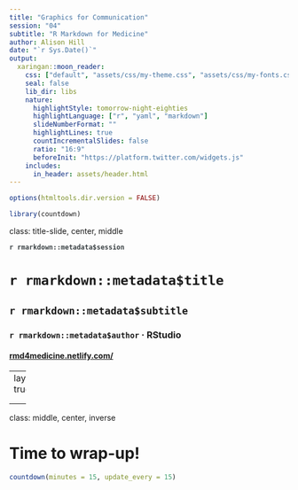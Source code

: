 ```yaml
---
title: "Graphics for Communication"
session: "04"
subtitle: "R Markdown for Medicine"
author: Alison Hill
date: "`r Sys.Date()`"
output:
  xaringan::moon_reader:
    css: ["default", "assets/css/my-theme.css", "assets/css/my-fonts.css"]
    seal: false 
    lib_dir: libs
    nature:
      highlightStyle: tomorrow-night-eighties
      highlightLanguage: ["r", "yaml", "markdown"]
      slideNumberFormat: "" 
      highlightLines: true
      countIncrementalSlides: false
      ratio: "16:9"
      beforeInit: "https://platform.twitter.com/widgets.js"
    includes:
      in_header: assets/header.html  
---
```


```r
options(htmltools.dir.version = FALSE)
```

```r
library(countdown)
```


class: title-slide, center, middle

<span class="fa-stack fa-4x">
  <i class="fa fa-circle fa-stack-2x" style="color: #ffffffcc;"></i>
  <strong class="fa-stack-1x" style="color:#3b4245;">`r rmarkdown::metadata$session`</strong>
</span> 

# `r rmarkdown::metadata$title`

## `r rmarkdown::metadata$subtitle`

### `r rmarkdown::metadata$author` &#183; RStudio

#### [rmd4medicine.netlify.com/](https://rmd4medicine.netlify.com/)


<!-- this ends up being the title slide since seal = FALSE-->

---
layout: true

<div class="my-footer"><span>rstudio.cloud/link</span></div>

<!-- this adds the link footer to all slides, depends on my-footer class in css-->


---
class: middle, center, inverse

<span class="fa-stack fa-4x">
  <i class="fa fa-circle fa-stack-2x" style="color: #ffffffcc;"></i>
  <strong class="fas fa-gifts" style="color:#E7553C;"></strong>
</span> 


# Time to wrap-up!

```r
countdown(minutes = 15, update_every = 15)
```



